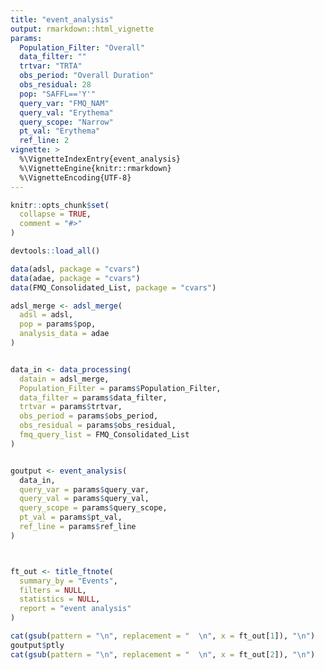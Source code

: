 ```yaml
---
title: "event_analysis"
output: rmarkdown::html_vignette
params:
  Population_Filter: "Overall"
  data_filter: ""
  trtvar: "TRTA"
  obs_period: "Overall Duration"
  obs_residual: 28
  pop: "SAFFL=='Y'"
  query_var: "FMQ_NAM"
  query_val: "Erythema"
  query_scope: "Narrow"
  pt_val: "Erythema"
  ref_line: 2
vignette: >
  %\VignetteIndexEntry{event_analysis}
  %\VignetteEngine{knitr::rmarkdown}
  %\VignetteEncoding{UTF-8}
---
```


```r
knitr::opts_chunk$set(
  collapse = TRUE,
  comment = "#>"
)
```


```r
devtools::load_all()

data(adsl, package = "cvars")
data(adae, package = "cvars")
data(FMQ_Consolidated_List, package = "cvars")

adsl_merge <- adsl_merge(
  adsl = adsl,
  pop = params$pop,
  analysis_data = adae
)


data_in <- data_processing(
  datain = adsl_merge,
  Population_Filter = params$Population_Filter,
  data_filter = params$data_filter,
  trtvar = params$trtvar,
  obs_period = params$obs_period,
  obs_residual = params$obs_residual,
  fmq_query_list = FMQ_Consolidated_List
)


goutput <- event_analysis(
  data_in,
  query_var = params$query_var,
  query_val = params$query_val,
  query_scope = params$query_scope,
  pt_val = params$pt_val,
  ref_line = params$ref_line
)



ft_out <- title_ftnote(
  summary_by = "Events",
  filters = NULL,
  statistics = NULL,
  report = "event analysis"
)
```


```r
cat(gsub(pattern = "\n", replacement = "  \n", x = ft_out[1]), "\n")
goutput$ptly
cat(gsub(pattern = "\n", replacement = "  \n", x = ft_out[2]), "\n")
```
